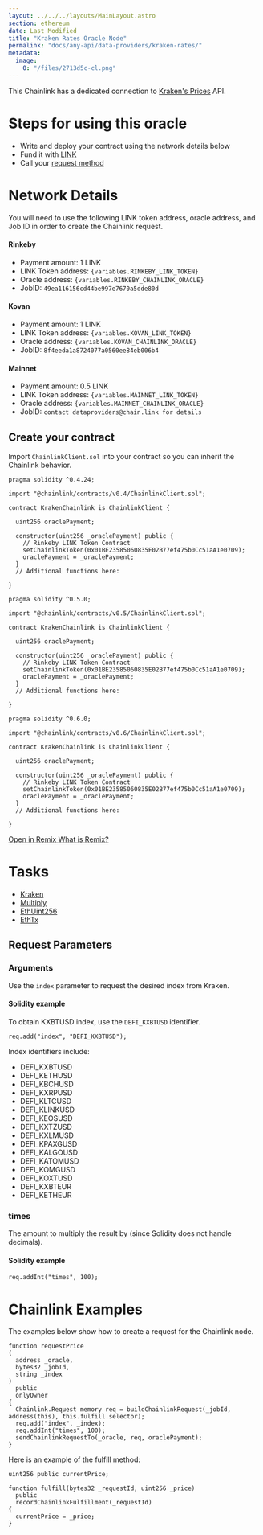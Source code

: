---
layout: ../../../layouts/MainLayout.astro
section: ethereum
date: Last Modified
title: "Kraken Rates Oracle Node"
permalink: "docs/any-api/data-providers/kraken-rates/"
metadata:
  image:
    0: "/files/2713d5c-cl.png"
---


This Chainlink has a dedicated connection to <a href="https://blog.cfbenchmarks.com/rest-api/" target="_blank">Kraken's Prices</a> API.

# Steps for using this oracle

- Write and deploy your contract using the network details below
- Fund it with [LINK](/docs/link-token-contracts/)
- Call your [request method](./#chainlink-examples)

# Network Details

You will need to use the following LINK token address, oracle address, and Job ID in order to create the Chainlink request.

#### Rinkeby

- Payment amount: 1 LINK
- LINK Token address: <code>{variables.RINKEBY_LINK_TOKEN}</code>
- Oracle address: <code>{variables.RINKEBY_CHAINLINK_ORACLE}</code>
- JobID: `49ea116156cd44be997e7670a5dde80d`

#### Kovan

- Payment amount: 1 LINK
- LINK Token address: <code>{variables.KOVAN_LINK_TOKEN}</code>
- Oracle address: <code>{variables.KOVAN_CHAINLINK_ORACLE}</code>
- JobID: `8f4eeda1a8724077a0560ee84eb006b4`

#### Mainnet

- Payment amount: 0.5 LINK
- LINK Token address: <code>{variables.MAINNET_LINK_TOKEN}</code>
- Oracle address: <code>{variables.MAINNET_CHAINLINK_ORACLE}</code>
- JobID: `contact dataproviders@chain.link for details`

## Create your contract

Import `ChainlinkClient.sol` into your contract so you can inherit the Chainlink behavior.

```solidity Solidity 4
pragma solidity ^0.4.24;

import "@chainlink/contracts/v0.4/ChainlinkClient.sol";

contract KrakenChainlink is ChainlinkClient {

  uint256 oraclePayment;

  constructor(uint256 _oraclePayment) public {
    // Rinkeby LINK Token Contract
    setChainlinkToken(0x01BE23585060835E02B77ef475b0Cc51aA1e0709);
    oraclePayment = _oraclePayment;
  }
  // Additional functions here:

}
```

```solidity Solidity 5
pragma solidity ^0.5.0;

import "@chainlink/contracts/v0.5/ChainlinkClient.sol";

contract KrakenChainlink is ChainlinkClient {

  uint256 oraclePayment;

  constructor(uint256 _oraclePayment) public {
    // Rinkeby LINK Token Contract
    setChainlinkToken(0x01BE23585060835E02B77ef475b0Cc51aA1e0709);
    oraclePayment = _oraclePayment;
  }
  // Additional functions here:

}
```

```solidity Solidity 6
pragma solidity ^0.6.0;

import "@chainlink/contracts/v0.6/ChainlinkClient.sol";

contract KrakenChainlink is ChainlinkClient {

  uint256 oraclePayment;

  constructor(uint256 _oraclePayment) public {
    // Rinkeby LINK Token Contract
    setChainlinkToken(0x01BE23585060835E02B77ef475b0Cc51aA1e0709);
    oraclePayment = _oraclePayment;
  }
  // Additional functions here:

}
```

<div class="remix-callout">
  <a
    href="https://remix.ethereum.org/#url=https://docs.chain.link/samples/DataProviders/Kraken.sol"
    target="_blank"
  >
    Open in Remix
  </a>
  <a href="/docs/conceptual-overview/#what-is-remix">What is Remix?</a>
</div>

# Tasks

- [Kraken](/docs/external-adapters/)
- [Multiply](/docs/core-adapters/#multiply)
- [EthUint256](/docs/core-adapters/#ethuint256)
- [EthTx](/docs/core-adapters/#ethtx)

## Request Parameters

### Arguments

Use the `index` parameter to request the desired index from Kraken.

#### Solidity example

To obtain KXBTUSD index, use the `DEFI_KXBTUSD` identifier.

```solidity
req.add("index", "DEFI_KXBTUSD");
```

Index identifiers include:

- DEFI_KXBTUSD
- DEFI_KETHUSD
- DEFI_KBCHUSD
- DEFI_KXRPUSD
- DEFI_KLTCUSD
- DEFI_KLINKUSD
- DEFI_KEOSUSD
- DEFI_KXTZUSD
- DEFI_KXLMUSD
- DEFI_KPAXGUSD
- DEFI_KALGOUSD
- DEFI_KATOMUSD
- DEFI_KOMGUSD
- DEFI_KOXTUSD
- DEFI_KXBTEUR
- DEFI_KETHEUR

### times

The amount to multiply the result by (since Solidity does not handle decimals).

#### Solidity example

```solidity
req.addInt("times", 100);
```

# Chainlink Examples

The examples below show how to create a request for the Chainlink node.

```solidity
function requestPrice
(
  address _oracle,
  bytes32 _jobId,
  string _index
)
  public
  onlyOwner
{
  Chainlink.Request memory req = buildChainlinkRequest(_jobId, address(this), this.fulfill.selector);
  req.add("index", _index);
  req.addInt("times", 100);
  sendChainlinkRequestTo(_oracle, req, oraclePayment);
}
```

Here is an example of the fulfill method:

```solidity
uint256 public currentPrice;

function fulfill(bytes32 _requestId, uint256 _price)
  public
  recordChainlinkFulfillment(_requestId)
{
  currentPrice = _price;
}
```
